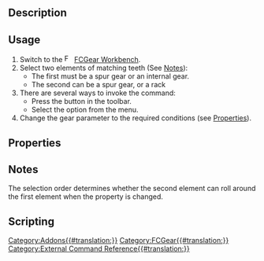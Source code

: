 {{UnfinishedDocu}}
<languages/>

{{Docnav
|[[FCGear_HypoCycloidGear|HypoCycloidGear]]
|
|[[FCGear_Workbench|FCGear]]
|IconL=FCGear_HypoCycloidGear.svg
|
|IconC=FCGear_workbench_icon.svg
}}

{{GuiCommand
|Name=FCGear GearConnector
|MenuLocation=Gear → Combine two gears
|Workbenches=[[FCGear_Workbench|FCGear]]
|Shortcut=None
|Version=1.0
|SeeAlso=
}}

==Description==

==Usage==

# Switch to the [[Image:FCGear_workbench_icon.svg|16px]] [[FCGear_Workbench|FCGear Workbench]].
# Select two elements of matching teeth (See [[#Notes|Notes]]):
#* The first must be a spur gear or an internal gear.
#* The second can be a spur gear, or a rack
# There are several ways to invoke the command:
#* Press the {{Button|[[File:FCGear_GearConnector.svg|16px]] [[FCGear_GearConnector|Combine two gears]]}} button in the toolbar.
#* Select the {{MenuCommand|Gear → [[File:FCGear_GearConnector.svg|16px]] Combine two gears}} option from the menu.
# Change the gear parameter to the required conditions (see [[#Properties|Properties]]).

==Properties==

==Notes==

The selection order determines whether the second element can roll around the first element when the property {{PropertyData|angle1}} is changed.

==Scripting==


{{Docnav
|[[FCGear_HypoCycloidGear|HypoCycloidGear]]
|
|[[FCGear_Workbench|FCGear]]
|IconL=FCGear_HypoCycloidGear.svg
|
|IconC=FCGear_workbench_icon.svg
}}

[[Category:Addons{{#translation:}}]]
[[Category:FCGear{{#translation:}}]]
[[Category:External Command Reference{{#translation:}}]]